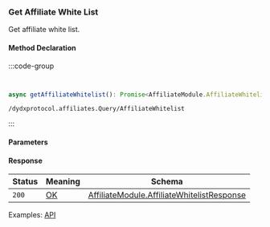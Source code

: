 ### Get Affiliate White List

Get affiliate white list.

#### Method Declaration

:::code-group

```python [Python]

```

```rust [Rust]
```

```typescript [TypeScript]
async getAffiliateWhitelist(): Promise<AffiliateModule.AffiliateWhitelistResponse>
```

```uri
/dydxprotocol.affiliates.Query/AffiliateWhitelist
```

:::

#### Parameters

#### Response

| Status    | Meaning   | Schema                                        |
| --------- | --------- | --------------------------------------------- |
| `200`     | [OK]      | [AffiliateModule.AffiliateWhitelistResponse]  |


Examples: [API]

[API]: https://test-dydx-rest.kingnodes.com/dydxprotocol/affiliates/affiliate_whitelist

[OK]: /types/ok
[AffiliateModule.AffiliateWhitelistResponse]: /types/cosmos
